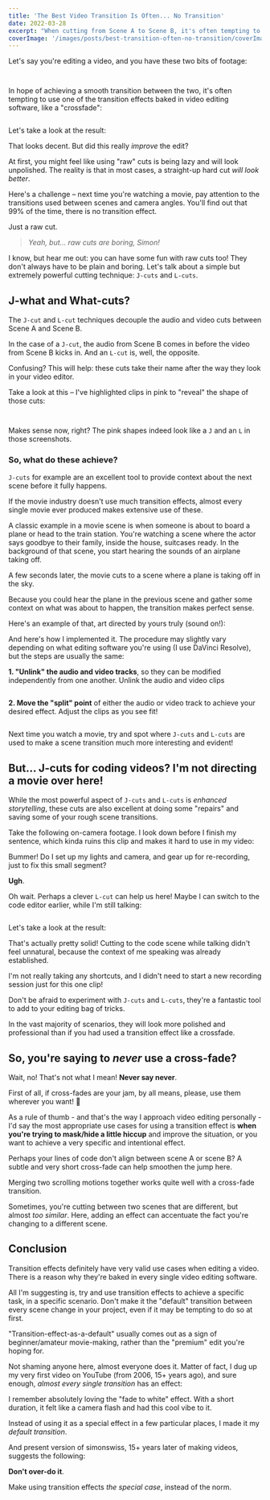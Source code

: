 ```yaml
---
title: 'The Best Video Transition Is Often... No Transition'
date: 2022-03-28
excerpt: "When cutting from Scene A to Scene B, it's often tempting to use one of the built-in transitions provided by your video editing software, like a 'cross-fade'. Let's challenge that!"
coverImage: '/images/posts/best-transition-often-no-transition/coverImage.jpg'
---
```


Let's say you're editing a video, and you have these two bits of footage:

<Split>

<Image
  image="/images/posts/best-transition-often-no-transition/talking-head-frame.jpg"
  altText="Talking head on camera"
  caption="Scene A: Talking head"
/>

<Image
  image="/images/posts/best-transition-often-no-transition/code-frame.jpg"
  altText="Screenshot of a code editor"
  caption="Scene B: Code editor"
/>

</Split>

In hope of achieving a smooth transition between the two, it's often tempting to use one of the transition effects baked in video editing software, like a "crossfade":

<Image
  image="/images/posts/best-transition-often-no-transition/cross-dissolve.jpg"
  altText="Screenshot of video editing software showing a cross-fade transition"
  caption="A basic cross-disolve transition"
/>

Let's take a look at the result:

<YoutubeVideo id="dwvJnpekT4E" />

That looks decent. But did this really _improve_ the edit?

At first, you might feel like using "raw" cuts is being lazy and will look unpolished. The reality is that in most cases, a straight-up hard cut _will look better_.

Here's a challenge – next time you're watching a movie, pay attention to the transitions used between scenes and camera angles. You'll find out that 99% of the time, there is no transition effect.

Just a raw cut.

> _Yeah, but... raw cuts are boring, Simon!_

I know, but hear me out: you can have some fun with raw cuts too! They don't always have to be plain and boring. Let's talk about a simple but extremely powerful cutting technique: `J-cuts` and `L-cuts`.

## J-what and What-cuts?

The `J-cut` and `L-cut` techniques decouple the audio and video cuts between Scene A and Scene B.

In the case of a `J-cut`, the audio from Scene B comes in before the video from Scene B kicks in. And an `L-cut` is, well, the opposite.

Confusing? This will help: these cuts take their name after the way they look in your video editor.

Take a look at this – I've highlighted clips in pink to "reveal" the shape of those cuts:

<Split>

<Image
  image="/images/posts/best-transition-often-no-transition/j-cut.jpg"
  altText="Screenshot of video editing software showing a J-cut"
  caption="A J-cut"
/>

<Image
  image="/images/posts/best-transition-often-no-transition/l-cut.jpg"
  altText="Screenshot of video editing software showing an L-cut"
  caption="An L-cut"
/>

</Split>

Makes sense now, right? The pink shapes indeed look like a `J` and an `L` in those screenshots.

### So, what do these achieve?

`J-cuts` for example are an excellent tool to provide context about the next scene before it fully happens.

If the movie industry doesn't use much transition effects, almost every single movie ever produced makes extensive use of these.

A classic example in a movie scene is when someone is about to board a plane or head to the train station. You're watching a scene where the actor says goodbye to their family, inside the house, suitcases ready. In the background of that scene, you start hearing the sounds of an airplane taking off.

A few seconds later, the movie cuts to a scene where a plane is taking off in the sky.

Because you could hear the plane in the previous scene and gather some context on what was about to happen, the transition makes perfect sense.

Here's an example of that, art directed by yours truly (sound on!):

<YoutubeVideo id="gC6lODuCQ6c" />

And here's how I implemented it. The procedure may slightly vary depending on what editing software you're using (I use DaVinci Resolve), but the steps are usually the same:

**1. "Unlink" the audio and video tracks**, so they can be modified independently from one another. Unlink the audio and video clips

<Image
  altText=""
  image="/images/posts/best-transition-often-no-transition/j-cut-unlink.jpg"
  caption="Unlink the audio and video clips"
/>

**2. Move the "split" point** of either the audio or video track to achieve your desired effect. Adjust the clips as you see fit!

<Image
  altText=""
  image="/images/posts/best-transition-often-no-transition/j-cut-example.jpg"
  caption="Adjust the clips as you see fit!"
/>

Next time you watch a movie, try and spot where `J-cuts` and `L-cuts` are used to make a scene transition much more interesting and evident!

## But... J-cuts for coding videos? I'm not directing a movie over here!

While the most powerful aspect of `J-cuts` and `L-cuts` is _enhanced storytelling_, these cuts are also excellent at doing some "repairs" and saving some of your rough scene transitions.

Take the following on-camera footage. I look down before I finish my sentence, which kinda ruins this clip and makes it hard to use in my video:

<YoutubeVideo id="L9xDF0yi-tQ" />

Bummer! Do I set up my lights and camera, and gear up for re-recording, just to fix this small segment?

**Ugh**.

Oh wait. Perhaps a clever `L-cut` can help us here! Maybe I can switch to the code editor earlier, while I'm still talking:

<Image
  altText=""
  image="/images/posts/best-transition-often-no-transition/l-cut-example.jpg"
  caption="L-cut to the rescue!"
/>

Let's take a look at the result:

<YoutubeVideo id="pr2OnYqwUTk" />

That's actually pretty solid! Cutting to the code scene while talking didn't feel unnatural, because the context of me speaking was already established.

I'm not really taking any shortcuts, and I didn't need to start a new recording session just for this one clip!

Don't be afraid to experiment with `J-cuts` and `L-cuts`, they're a fantastic tool to add to your editing bag of tricks.

In the vast majority of scenarios, they will look more polished and professional than if you had used a transition effect like a crossfade.

## So, you're saying to _never_ use a cross-fade?

Wait, no! That's not what I mean! **Never say never**.

First of all, if cross-fades are your jam, by all means, please, use them wherever you want! 🤗

As a rule of thumb - and that's the way I approach video editing personally - I'd say the most appropriate use cases for using a transition effect is **when you're trying to mask/hide a little hiccup** and improve the situation, or you want to achieve a very specific and intentional effect.

Perhaps your lines of code don't align between scene A or scene B? A subtle and very short cross-fade can help smoothen the jump here.

Merging two scrolling motions together works quite well with a cross-fade transition.

Sometimes, you're cutting between two scenes that are different, but almost _too similar_. Here, adding an effect can accentuate the fact you're changing to a different scene.

## Conclusion

Transition effects definitely have very valid use cases when editing a video. There is a reason why they're baked in every single video editing software.

All I'm suggesting is, try and use transition effects to achieve a specific task, in a specific scenario. Don't make it the "default" transition between every scene change in your project, even if it may be tempting to do so at first.

"Transition-effect-as-a-default" usually comes out as a sign of beginner/amateur movie-making, rather than the "premium" edit you're hoping for.

Not shaming anyone here, almost everyone does it. Matter of fact, I dug up my very first video on YouTube (from 2006, 15+ years ago), and sure enough, _almost every single transition_ has an effect:

<YoutubeVideo id="g8j9DIPgk30" />

I remember absolutely loving the "fade to white" effect. With a short duration, it felt like a camera flash and had this cool vibe to it.

Instead of using it as a special effect in a few particular places, I made it my _default transition_.

And present version of simonswiss, 15+ years later of making videos, suggests the following:

**Don't over-do it**.

Make using transition effects _the special case_, instead of the norm.
